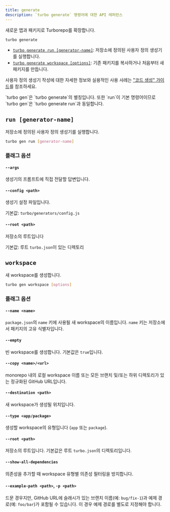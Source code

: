 ```yaml
---
title: generate
description: `turbo generate` 명령어에 대한 API 레퍼런스
---
```



새로운 앱과 패키지로 Turborepo를 확장합니다.

```bash title="Terminal"
turbo generate
```

- [`turbo generate run [generator-name]`](#run-generator-name): 저장소에 정의된 사용자 정의 생성기를 실행합니다.
- [`turbo generate workspace [options]`](#workspace): 기존 패키지를 복사하거나 처음부터 새 패키지를 만듭니다.

사용자 정의 생성기 작성에 대한 자세한 정보와 실용적인 사용 사례는 ["코드 생성" 가이드](/docs/guides/generating-code)를 참조하세요.

<Callout type="good-to-know">
  `turbo gen`은 `turbo generate`의 별칭입니다. 또한 `run`이 기본 명령어이므로
  `turbo gen`은 `turbo generate run`과 동일합니다.
</Callout>

## `run [generator-name]`

저장소에 정의된 사용자 정의 생성기를 실행합니다.

```bash title="Terminal"
turbo gen run [generator-name]
```

### 플래그 옵션

#### `--args`

생성기의 프롬프트에 직접 전달할 답변입니다.

#### `--config <path>`

생성기 설정 파일입니다.

기본값: `turbo/generators/config.js`

#### `--root <path>`

저장소의 루트입니다

기본값: 루트 `turbo.json`이 있는 디렉토리

## `workspace`

새 workspace를 생성합니다.

```bash title="Terminal"
turbo gen workspace [options]
```

### 플래그 옵션

#### `--name <name>`

`package.json`의 `name` 키에 사용될 새 workspace의 이름입니다. `name` 키는 저장소에서 패키지의 고유 식별자입니다.

#### `--empty`

빈 workspace를 생성합니다. 기본값은 `true`입니다.

#### `--copy <name>/<url>`

monorepo 내의 로컬 workspace 이름 또는 모든 브랜치 및/또는 하위 디렉토리가 있는 정규화된 GitHub URL입니다.

#### `--destination <path>`

새 workspace가 생성될 위치입니다.

#### `--type <app/package>`

생성할 workspace의 유형입니다 (`app` 또는 `package`).

#### `--root <path>`

저장소의 루트입니다. 기본값은 루트 `turbo.json`의 디렉토리입니다.

#### `--show-all-dependencies`

의존성을 추가할 때 workspace 유형별 의존성 필터링을 방지합니다.

#### `--example-path <path>`, `-p <path>`

드문 경우지만, GitHub URL에 슬래시가 있는 브랜치 이름(예: `bug/fix-1`)과 예제 경로(예: `foo/bar`)가 포함될 수 있습니다. 이 경우 예제 경로를 별도로 지정해야 합니다.
